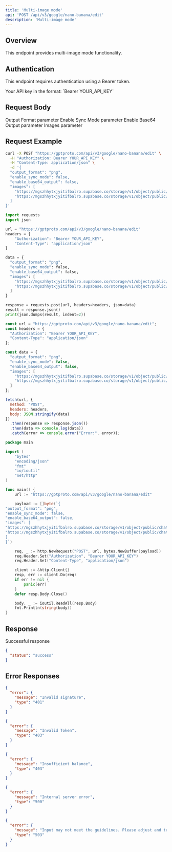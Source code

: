 ```yaml
---
title: 'Multi-image mode'
api: 'POST /api/v3/google/nano-banana/edit'
description: 'Multi-image mode'
---
```


## Overview

This endpoint provides multi-image mode functionality.

## Authentication

This endpoint requires authentication using a Bearer token.

<ParamField header="Authorization" type="string" required default="sk-***********">
  Your API key in the format: `Bearer YOUR_API_KEY`
</ParamField>

## Request Body

<ParamField body="output_format" type="string"  default="png">
  Output Format parameter
</ParamField>

<ParamField body="enable_sync_mode" type="boolean"  default="false">
  Enable Sync Mode parameter
</ParamField>

<ParamField body="enable_base64_output" type="boolean"  default="false">
  Enable Base64 Output parameter
</ParamField>

<ParamField body="images" type="array"  default="[&quot;https://mgszhhytxjyitifbalro.supabase.co/storage/v1/object/public/chat-attachments/uploads/guakmauqtr.png&quot;, &quot;https://mgszhhytxjyitifbalro.supabase.co/storage/v1/object/public/chat-attachments/uploads/3ox9ikxbcxc.jpeg&quot;]">
  Images parameter
</ParamField>

## Request Example

<CodeGroup>

```bash cURL
curl -X POST "https://gptproto.com/api/v3/google/nano-banana/edit" \
  -H "Authorization: Bearer YOUR_API_KEY" \
  -H "Content-Type: application/json" \
  -d '{
  "output_format": "png",
  "enable_sync_mode": false,
  "enable_base64_output": false,
  "images": [
    "https://mgszhhytxjyitifbalro.supabase.co/storage/v1/object/public/chat-attachments/uploads/guakmauqtr.png",
    "https://mgszhhytxjyitifbalro.supabase.co/storage/v1/object/public/chat-attachments/uploads/3ox9ikxbcxc.jpeg"
  ]
}'
```

```python Python
import requests
import json

url = "https://gptproto.com/api/v3/google/nano-banana/edit"
headers = {
    "Authorization": "Bearer YOUR_API_KEY",
    "Content-Type": "application/json"
}

data = {
  "output_format": "png",
  "enable_sync_mode": false,
  "enable_base64_output": false,
  "images": [
    "https://mgszhhytxjyitifbalro.supabase.co/storage/v1/object/public/chat-attachments/uploads/guakmauqtr.png",
    "https://mgszhhytxjyitifbalro.supabase.co/storage/v1/object/public/chat-attachments/uploads/3ox9ikxbcxc.jpeg"
  ]
}

response = requests.post(url, headers=headers, json=data)
result = response.json()
print(json.dumps(result, indent=2))
```

```javascript JavaScript
const url = "https://gptproto.com/api/v3/google/nano-banana/edit";
const headers = {
  "Authorization": "Bearer YOUR_API_KEY",
  "Content-Type": "application/json"
};

const data = {
  "output_format": "png",
  "enable_sync_mode": false,
  "enable_base64_output": false,
  "images": [
    "https://mgszhhytxjyitifbalro.supabase.co/storage/v1/object/public/chat-attachments/uploads/guakmauqtr.png",
    "https://mgszhhytxjyitifbalro.supabase.co/storage/v1/object/public/chat-attachments/uploads/3ox9ikxbcxc.jpeg"
  ]
};

fetch(url, {
  method: "POST",
  headers: headers,
  body: JSON.stringify(data)
})
  .then(response => response.json())
  .then(data => console.log(data))
  .catch(error => console.error("Error:", error));
```

```go Go
package main

import (
    "bytes"
    "encoding/json"
    "fmt"
    "io/ioutil"
    "net/http"
)

func main() {
    url := "https://gptproto.com/api/v3/google/nano-banana/edit"

    payload := []byte(`{
"output_format": "png",
"enable_sync_mode": false,
"enable_base64_output": false,
"images": [
"https://mgszhhytxjyitifbalro.supabase.co/storage/v1/object/public/chat-attachments/uploads/guakmauqtr.png",
"https://mgszhhytxjyitifbalro.supabase.co/storage/v1/object/public/chat-attachments/uploads/3ox9ikxbcxc.jpeg"
]
}`)

    req, _ := http.NewRequest("POST", url, bytes.NewBuffer(payload))
    req.Header.Set("Authorization", "Bearer YOUR_API_KEY")
    req.Header.Set("Content-Type", "application/json")

    client := &http.Client{}
    resp, err := client.Do(req)
    if err != nil {
        panic(err)
    }
    defer resp.Body.Close()

    body, _ := ioutil.ReadAll(resp.Body)
    fmt.Println(string(body))
}
```

</CodeGroup>

## Response

<ResponseField name="Success" type="200">
  Successful response

```json
{
  "status": "success"
}
```
</ResponseField>

## Error Responses

<ResponseExample>

```json 401 - Invalid signature
{
  "error": {
    "message": "Invalid signature",
    "type": "401"
  }
}
```

```json 403 - Invalid Token
{
  "error": {
    "message": "Invalid Token",
    "type": "403"
  }
}
```

```json 403 - Insufficient balance
{
  "error": {
    "message": "Insufficient balance",
    "type": "403"
  }
}
```

```json 500 - Internal server error
{
  "error": {
    "message": "Internal server error",
    "type": "500"
  }
}
```

```json 503 - Content policy violation
{
  "error": {
    "message": "Input may not meet the guidelines. Please adjust and try again.",
    "type": "503"
  }
}
```

</ResponseExample>

